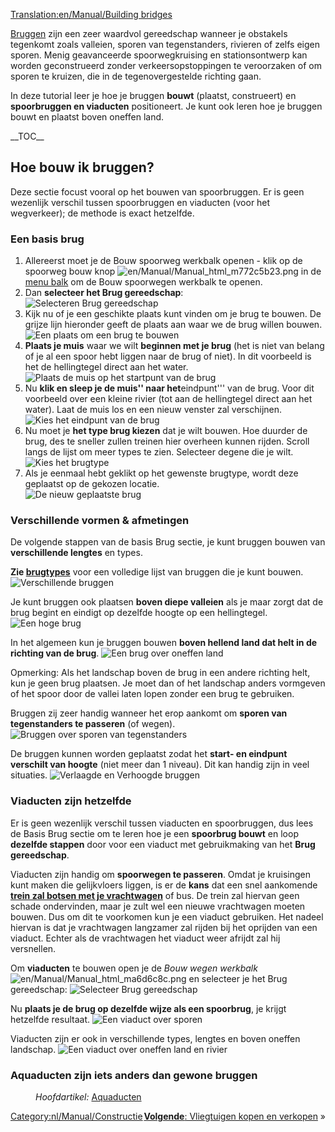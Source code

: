 [[Translation:en/Manual/Building bridges]]
{{nl/Samenvoegen|nl/Manual/Bruggen}}

{{nl/Manual/Tutorial/Tutorial}}

[[nl/Manual/Bruggen|Bruggen]] zijn een zeer waardvol gereedschap wanneer je obstakels tegenkomt zoals valleien, sporen van tegenstanders, rivieren of zelfs eigen sporen. Menig geavanceerde spoorwegkruising en stationsontwerp kan worden geconstrueerd zonder verkeersopstoppingen te veroorzaken of om sporen te kruizen, die in de tegenovergestelde richting gaan.

<!-- search engine help -->
In deze tutorial leer je hoe je bruggen '''bouwt''' (plaatst, construeert) en '''spoorbruggen en viaducten''' positioneert. Je kunt ook leren hoe je bruggen bouwt en plaatst boven oneffen land.

__TOC__
== Hoe bouw ik bruggen? ==
Deze sectie focust vooral op het bouwen van spoorbruggen. Er is geen wezenlijk verschil tussen spoorbruggen en viaducten (voor het wegverkeer); de methode is exact hetzelfde.

=== Een basis brug ===
# Allereerst moet je de Bouw spoorweg werkbalk openen - klik op de spoorweg bouw knop [[File:en/Manual/Manual html m772c5b23.png]] in de [[nl/Manual/Spelinterface#de-menubalk|menu balk]] om de Bouw spoorwegen werkbalk te openen.
# Dan '''selecteer het Brug gereedschap''':<br/>[[File:nl/Manual/Brugbouwen1.png|none|frame|Selecteren Brug gereedschap]]
# Kijk nu of je een geschikte plaats kunt vinden om je brug te bouwen. De grijze lijn hieronder geeft de plaats aan waar we de brug willen bouwen.<br/>[[File:en/Manual/BridgeTut2.png|none|frame|Een plaats om een brug te bouwen]]
# '''Plaats je muis''' waar we wilt '''beginnen met je brug''' (het is niet van belang of je al een spoor hebt liggen naar de brug of niet). In dit voorbeeld is het de hellingtegel direct aan het water.<br/>[[File:en/Manual/BridgeTut3.png|none|frame|Plaats de muis op het startpunt van de brug]]
# Nu '''klik en sleep je de muis'' naar het '''eindpunt''' van de brug. Voor dit voorbeeld over een kleine rivier (tot aan de hellingtegel direct aan het water). Laat de muis los en een nieuw venster zal verschijnen.<br/>[[File:nl/Manual/Brugbouwen3.png|none|frame|Kies het eindpunt van de brug]]
# Nu moet je '''het type brug kiezen''' dat je wilt bouwen. Hoe duurder de brug, des te sneller zullen treinen hier overheen kunnen rijden. Scroll langs de lijst om meer types te zien. Selecteer degene die je wilt.<br/>[[File:nl/Manual/Brugbouwen4.png|none|frame|Kies het brugtype]]
# Als je eenmaal hebt geklikt op het gewenste brugtype, wordt deze geplaatst op de gekozen locatie.<br/>[[File:nl/Manual/Brugbouwen5.png|none|frame|De nieuw geplaatste brug]]

=== Verschillende vormen & afmetingen ===
De volgende stappen van de basis Brug sectie, je kunt bruggen bouwen van '''verschillende lengtes''' en types.

'''Zie [[nl/Manual/Base Set/Brugtypes|brugtypes]]''' voor een volledige lijst van bruggen die je kunt bouwen.
[[File:en/Manual/BridgeTut7.png|none|frame|Verschillende bruggen]]

Je kunt bruggen ook plaatsen '''boven diepe valleien''' als je maar zorgt dat de brug begint en eindigt op dezelfde hoogte op een hellingtegel.
[[File:en/Manual/BridgeTut8.png|none|frame|Een hoge brug]]

In het algemeen kun je bruggen bouwen '''boven hellend land dat helt in de richting van de brug'''.
[[File:en/Manual/BridgeTut11.png|none|frame|Een brug over oneffen land]]

Opmerking: Als het landschap boven de brug in een andere richting helt, kun je geen brug plaatsen. Je moet dan of het landschap anders vormgeven of het spoor door de vallei laten lopen zonder een brug te gebruiken.

Bruggen zij zeer handig wanneer het erop aankomt om '''sporen van tegenstanders te passeren''' (of wegen).
[[File:en/Manual/BridgeTut10.png|none|frame|Bruggen over sporen van tegenstanders]]

De bruggen kunnen worden geplaatst zodat het '''start- en eindpunt verschilt van hoogte''' (niet meer dan 1 niveau). Dit kan handig zijn in veel situaties.
[[File:en/Manual/BridgeTut9.png|none|frame|Verlaagde en Verhoogde bruggen]]

=== Viaducten zijn hetzelfde ===
Er is geen wezenlijk verschil tussen viaducten en spoorbruggen, dus lees de Basis Brug sectie om te leren hoe je een '''spoorbrug bouwt''' en loop '''dezelfde stappen''' door voor een viaduct met gebruikmaking van het '''Brug gereedschap'''.

Viaducten zijn handig om '''spoorwegen te passeren'''. Omdat je kruisingen kunt maken die gelijkvloers liggen, is er de '''kans''' dat een snel aankomende '''[[nl/Manual/Treinen#ongelukken|trein zal botsen met je vrachtwagen]]''' of bus. De trein zal hiervan geen schade ondervinden, maar je zult wel een nieuwe vrachtwagen moeten bouwen. Dus om dit te voorkomen kun je een viaduct gebruiken. Het nadeel hiervan is dat je vrachtwagen langzamer zal rijden bij het oprijden van een viaduct. Echter als de vrachtwagen het viaduct weer afrijdt zal hij versnellen.

Om '''viaducten''' te bouwen open je de ''Bouw wegen werkbalk'' [[File:en/Manual/Manual html ma6d6c8c.png]] en selecteer je het Brug gereedschap:
[[File:nl/Manual/Brugbouwen2.png|none|frame|Selecteer Brug gereedschap]]

Nu '''plaats je de brug op dezelfde wijze als een spoorbrug''', je krijgt hetzelfde resultaat.
[[File:en/Manual/BridgeTut12.png|none|frame|Een viaduct over sporen]]

Viaducten zijn er ook in verschillende types, lengtes en boven oneffen landschap.
[[File:en/Manual/BridgeTut13.png|none|frame|Een viaduct over oneffen land en rivier]]

=== Aquaducten zijn iets anders dan gewone bruggen ===
:''Hoofdartikel:'' [[nl/Manual/Bouw kanalen en sluizen#aquaducten|Aquaducten]]

<span style="float: right">[[nl/Manual/Vliegtuigen kopen en verkopen|'''Volgende''': Vliegtuigen kopen en verkopen]] &raquo;</span>


[[Category:nl/Manual/Constructie]]